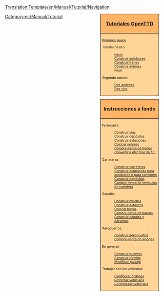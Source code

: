 <noinclude>[[Translation:Template/en/Manual/Tutorial/Navigation]]</noinclude>
<!--
NOTA:
Los acueductos deben ir por debajo de los 'puentes' (con un enlace desde las esclusas a los canales), ya que los acueductos son de hecho, puentes, pero para los buques.
Posibles futuros tutoriales sin hacer en lista:
- Multiestaciones
--><div style="float:right; padding-left:12px; background:none;">
<div style="width:180px; border:1px solid #000000; background:#ffb466; padding:5px; -moz-border-radius-topleft:5px; -moz-border-radius-topright:5px; font-size: 12pt;">
<center><strong><font size="3">[[es/Manual/Tutorial/Tutorial|Tutoriales]] [[es/Manual/Main Page|OpenTTD]]</font></strong></center>
</div>
<div style="width:180px;  border:1px solid black; border-top-width: 0px; background:#ffd496; padding:5px; font-size: 8pt;">
[[es/Manual/Tutorial/Main Page|Primeros pasos]]

Tutorial básico:
:[[es/Manual/Tutorial/Tutorial|Inicio]]
:[[es/Manual/Tutorial/Autobuses|Construir autobuses]]
:[[es/Manual/Tutorial/Trenes|Construir trenes]]
:[[es/Manual/Tutorial/Aviones|Construir aviones]]
:[[es/Manual/Tutorial/Fin|Final]]
Segundo tutorial:
:[[es/Manual/Tutorial/Dos andenes|Dos andenes]]
:[[es/Manual/Tutorial/Dos vías|Dos vías]]

</div>

<div style="width:180px; border:1px solid #000000; background:#ffb466; padding:5px; font-size: 12pt; margin-top: 10px;">
<center><strong><font size="3">Instrucciones a fondo</font></strong></center>
</div>
<div style="width:180px;  border:1px solid black; border-top-width: 0px; background:#ffd496; padding:5px; -moz-border-radius-bottomleft:5px; -moz-border-radius-bottomright:8px; font-size: 8pt;">
<span style="font-weight:bold;">

Ferrocarril:
:[[es/Manual/Construir vías|Construir vías]]
:[[es/Manual/Construir depósitos de trenes|Construir depósitos]]
:[[es/Manual/Construir estaciones de tren|Construir estaciones]]
:[[es/Manual/Colocar señales|Colocar señales]]
:[[es/Manual/Comprar trenes|Compra-venta de trenes]]
:[[es/Manual/Convertir tipo de ferrocarril|Convertir a otro tipo de f.c.]]

Carreteras:
:[[es/Manual/Construir carreteras|Construir carreteras]]
:[[es/Manual/Construir estaciones para autobuses o para camiones|Construir estaciones para autobuses o para camiones]]
:[[es/Manual/Construir depósitos de vehículos de carretera|Construir depósitos]]
:[[es/Manual/Comprar vehículos de carretera|Compra-venta de vehículos de carretera]]

Canales:
:[[es/Manual/Construir muelles|Construir muelles]]
:[[es/Manual/Construir astilleros|Construir astilleros]]
:[[es/Manual/Colocar boyas|Colocar boyas]]
:[[es/Manual/Comprar barcos|Compra-venta de barcos]]
:[[es/Manual/Construir canales|Construir canales y dársenas]]

Aeropuertos:
:[[es/Manual/Construir aeropuertos|Construir aeropuertos]]
:[[es/Manual/Comprar aeronaves|Compra-venta de aviones]]

En general:
:[[es/Manual/Construir puentes|Construir puentes]]
:[[es/Manual/Túneles|Construir túneles]]
:[[es/Manual/Paisaje|Modificar paisaje]]

Trabajar con los vehículos:
:[[es/Manual/Órdenes|Configurar órdenes]]
:[[es/Manual/Reformar vehículos|Reformar vehículos]]
:[[es/Manual/Reemplazar vehículos|Reemplazar vehículos]]

</span>
</div>
</div><includeonly>[[Category:es/Manual/Tutorial]]</includeonly>
